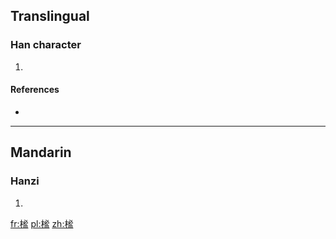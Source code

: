 ==Translingual==

===Han character===
{{Han char|rn=75|rad=木|as=10|sn=14|four=43917|canj=DPHT}}

# {{defn|Han|sort=木10}}

====References====
* {{Han ref|kx=0543.030|dkj=15225|dj=0930.340|hdz=21271.010|uh=6993|ud=27027|bh=E258|bd=57944}}

----

==Mandarin==

===Hanzi===
{{cmn-hanzi|pin=[[mì]] ([[mi4]])|wg=mi<sup>4</sup>}}

# {{defn|lang=cmn|sort=木10}}

[[fr:榓]]
[[pl:榓]]
[[zh:榓]]